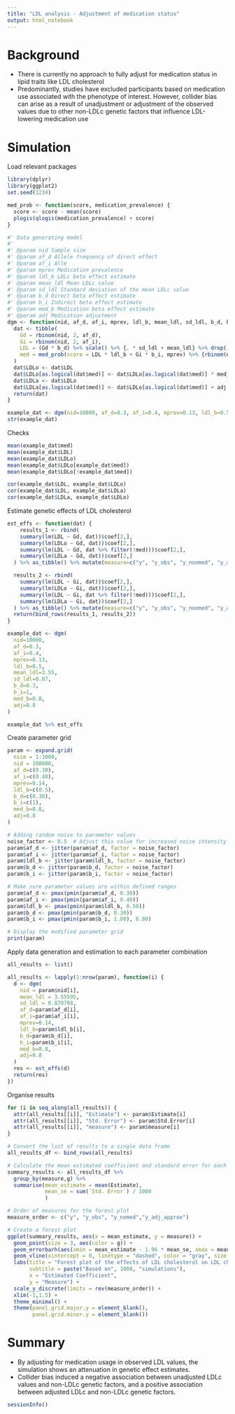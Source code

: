 ```yaml
---
title: "LDL analysis - Adjustment of medication status"
output: html_notebook
---
```


# Background 
- There is currently no approach to fully adjust for medication status in lipid traits like LDL cholesterol 
- Predominantly, studies have excluded participants based on medication use associated with the phenotype of interest. However, collider bias can arise as a result of unadjustment or adjustment of the observed values due to other non-LDLc genetic factors that influence LDL-lowering medication use

# Simulation 
Load relevant packages 
```r
library(dplyr)
library(ggplot2)
set.seed(1234)
```
```r
med_prob <- function(score, medication_prevalence) {
  score <- score - mean(score)
  plogis(qlogis(medication_prevalence) + score)
}
```

```r
#' Data generating model
#' 
#' @param nid Sample size
#' @param af_d Allele frequency of direct effect
#' @param af_i Alle
#' @param mprev Medication prevalence 
#' @param ldl_b LDLc beta effect estimate
#' @param mean_ldl Mean LDLc value
#' @param sd_ldl Standard deviation of the mean LDLc value
#' @param b_d Direct beta effect estimate
#' @param b_i Indirect beta effect estimate
#' @param med_b Medication beta effect estimate 
#' @param adj Medication adjustment 
dgm <- function(nid, af_d, af_i, mprev, ldl_b, mean_ldl, sd_ldl, b_d, b_i, med_b, adj) {
  dat <- tibble(
    Gd = rbinom(nid, 2, af_d),
    Gi = rbinom(nid, 2, af_i),
    LDL = (Gd * b_d) %>% scale() %>% {. * sd_ldl + mean_ldl} %>% drop(),
    med = med_prob(score = LDL * ldl_b + Gi * b_i, mprev) %>% {rbinom(nid, 1, .)}
  )
  dat$LDLo <- dat$LDL
  dat$LDLo[as.logical(dat$med)] <- dat$LDLo[as.logical(dat$med)] * med_b
  dat$LDLa <- dat$LDLo
  dat$LDLa[as.logical(dat$med)] <- dat$LDLo[as.logical(dat$med)] + adj
  return(dat)
}

example_dat <- dgm(nid=10000, af_d=0.3, af_i=0.4, mprev=0.13, ldl_b=0.5, mean_ldl=3.55, sd_ldl=0.87, b_d=0.3, b_i=1, med_b=0.8, adj=0.8)
str(example_dat)
```

Checks
```r
mean(example_dat$med)
mean(example_dat$LDL)
mean(example_dat$LDLo)
mean(example_dat$LDLo[example_dat$med])
mean(example_dat$LDLo[!example_dat$med])
```

```r
cor(example_dat$LDL, example_dat$LDLo)
cor(example_dat$LDL, example_dat$LDLa)
cor(example_dat$LDLa, example_dat$LDLo)
```


Estimate genetic effects of LDL cholesterol
```r
est_effs <- function(dat) {
    results_1 <- rbind(
    summary(lm(LDL ~ Gd, dat))$coef[2,],
    summary(lm(LDLo ~ Gd, dat))$coef[2,],
    summary(lm(LDL ~ Gd, dat %>% filter(!med)))$coef[2,],
    summary(lm(LDLa ~ Gd, dat))$coef[2,]
  ) %>% as_tibble() %>% mutate(measure=c("y", "y_obs", "y_nonmed", "y_adj_approx"), g="direct")

  results_2 <- rbind(
    summary(lm(LDL ~ Gi, dat))$coef[2,],
    summary(lm(LDLo ~ Gi, dat))$coef[2,],
    summary(lm(LDL ~ Gi, dat %>% filter(!med)))$coef[2,],
    summary(lm(LDLa ~ Gi, dat))$coef[2,]
  ) %>% as_tibble() %>% mutate(measure=c("y", "y_obs", "y_nonmed", "y_adj_approx"), g="indirect")
  return(bind_rows(results_1, results_2))
}

example_dat <- dgm(
  nid=10000, 
  af_d=0.3, 
  af_i=0.4, 
  mprev=0.13, 
  ldl_b=0.5, 
  mean_ldl=3.55, 
  sd_ldl=0.87, 
  b_d=0.3, 
  b_i=1, 
  med_b=0.8, 
  adj=0.8
)

example_dat %>% est_effs
```

Create parameter grid 
```r
param <- expand.grid(
  nsim = 1:1000,
  nid = 100000,
  af_d=c(0.30), 
  af_i=c(0.40), 
  mprev=0.14, 
  ldl_b=c(0.5),
  b_d=c(0.30), 
  b_i=c(1), 
  med_b=0.8, 
  adj=0.8
)

# Adding random noise to parameter values
noise_factor <- 0.5  # Adjust this value for increased noise intensity
param$af_d <- jitter(param$af_d, factor = noise_factor)
param$af_i <- jitter(param$af_i, factor = noise_factor)
param$ldl_b <- jitter(param$ldl_b, factor = noise_factor)
param$b_d <- jitter(param$b_d, factor = noise_factor)
param$b_i <- jitter(param$b_i, factor = noise_factor)

# Make sure parameter values are within defined ranges
param$af_d <- pmax(pmin(param$af_d, 0.30))
param$af_i <- pmax(pmin(param$af_i, 0.40))
param$ldl_b <- pmax(pmin(param$ldl_b, 0.50))
param$b_d <- pmax(pmin(param$b_d, 0.30))
param$b_i <- pmax(pmin(param$b_i, 1.00), 0.80)

# Display the modified parameter grid
print(param)
```

Apply data generation and estimation to each parameter combination
```r
all_results <- list()

all_results <- lapply(1:nrow(param), function(i) {
  d <- dgm(
    nid = param$nid[i],
    mean_ldl = 3.55595,
    sd_ldl = 0.870798,
    af_d=param$af_d[i], 
    af_i=param$af_i[i], 
    mprev=0.14, 
    ldl_b=param$ldl_b[i],
    b_d=param$b_d[i], 
    b_i=param$b_i[i], 
    med_b=0.8, 
    adj=0.8
  )
  res <- est_effs(d)
  return(res)
})

```

Organise results
```r
for (i in seq_along(all_results)) {
  attr(all_results[[i]], "Estimate") <- param$Estimate[i]
  attr(all_results[[i]], "Std. Error") <- param$Std.Error[i]
  attr(all_results[[i]], "measure") <- param$measure[i]
}

# Convert the list of results to a single data frame
all_results_df <- bind_rows(all_results)

# Calculate the mean estimated coefficient and standard error for each measure
summary_results <- all_results_df %>%
  group_by(measure,g) %>%
  summarise(mean_estimate = mean(Estimate),
            mean_se = sum(`Std. Error`) / 1000
            )

# Order of measures for the forest plot
measure_order <- c("y", "y_obs", "y_nomed","y_adj_approx")

# Create a forest plot
ggplot(summary_results, aes(x = mean_estimate, y = measure)) +
  geom_point(size = 3, aes(color = g)) +
  geom_errorbarh(aes(xmin = mean_estimate - 1.96 * mean_se, xmax = mean_estimate + 1.96 * mean_se), height = 0.2) +
  geom_vline(xintercept = 0, linetype = "dashed", color = "gray", size = 1) +
  labs(title = "Forest plot of the effects of LDL cholesterol on LDL cholesterol genotype",
       subtitle = paste("Based on", 1000, "simulations"),
       x = "Estimated Coefficient",
       y = "Measure") +
  scale_y_discrete(limits = rev(measure_order)) +
  xlim(-1,1.5) +
  theme_minimal() +
  theme(panel.grid.major.y = element_blank(),
        panel.grid.minor.y = element_blank())

```
# Summary
- By adjusting for medication usage in observed LDL values, the simulation shows an attenuation in genetic effect estimates. 
- Collider bias induced a negative association between unadjusted LDLc values and non-LDLc genetic factors, and a positive association between adjusted LDLc and non-LDLc genetic factors. 

```r
sessionInfo()
```
